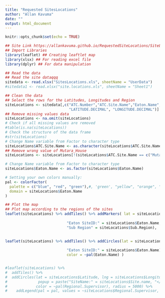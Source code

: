 ```yaml
---
title: "Requested SitesLocations"
author: "Allan Kavuma"
date: ""
output: html_document
---
```


```r
knitr::opts_chunk$set(echo = TRUE)
```


```r
## Site Link https://allankavuma.github.io/RequestedSiteLocations/SiteLocations
## Import Libraries
library(leaflet) ## Creating leaftlet map
library(xlsx) ## For reading excel file
library(dplyr) ## For data manipulation
```


```r
## Read the data
## Read the site dataqqq
sitedata <- read.xlsx("SitesLocations.xls", sheetName = "UserData")
#sitedata1 <- read.xlsx("site.locations.xls", sheetName = "Sheet1")
```


```r
## Clean the data
## Select the rows for the Latitudes, Longitudes and Region
siteLocations <- sitedata[,c("ATC.Number","ATC.Site.Name","Eaton.Name", "Sub.Region", 
                             "LATITUDE.DECIMAL", "LONGITUDE.DECIMAL")]
## Remove missing values data
siteLocations <- na.omit(siteLocations)
# Check if all missing values are removed
#table(is.na(siteLocations))
# Check the structure of the data frame
#str(siteLocations)
# Change Name variable from Factor to character type
siteLocations$ATC.Site.Name <- as.character(siteLocations$ATC.Site.Name)
## Remove wrong value of Mutara_House
siteLocations <- siteLocations[!(siteLocations$ATC.Site.Name == c("Mutara_House")),]
```


```r
# Change Name variable from Factor to character type
siteLocations$Eaton.Name <- as.factor(siteLocations$Eaton.Name)

# Setting your own colors manually:
pal <- colorFactor(
  palette = c("blue", "red", "green"),#, 'green', "yellow", "orange", "black", "purple", "pink", "brown", "grey"),
  domain = siteLocations$Eaton.Name
)

## Plot the map
## Plot map according to the regions of the sites
leaflet(siteLocations) %>% addTiles() %>% addMarkers( lat = siteLocations$LATITUDE.DECIMAL, lng = siteLocations$LONGITUDE.DECIMAL, popup = paste("SiteName:" = siteLocations$ATC.Site.Name, "</br>",
                                                                                                                              "ATC SiteID:" = siteLocations$ATC.Number, "</br>",
                            "Eaton SiteID:" = siteLocations$Eaton.Name, "</br>",
                            "Sub Region" = siteLocations$Sub.Region),                                                                                                  
                                                                                                                              clusterOptions = markerClusterOptions())

leaflet(siteLocations) %>% addTiles() %>% addCircles(lat = siteLocations$LATITUDE.DECIMAL, lng = siteLocations$LONGITUDE.DECIMAL, weight = 20, popup = paste("SiteName:" = siteLocations$ATC.Site.Name, "</br>",
                                                                                                                              "ATC SiteID:" = siteLocations$ATC.Number, "</br>",
                            "Eaton SiteID:" = siteLocations$Eaton.Name),
                            color = ~pal(Eaton.Name) )


#leaflet(siteLocations) %>%
#  addTiles() %>%
#  addCircles(lat = siteLocations$Latitude, lng = siteLocations$Longitude, weight = 1, 
#              popup = paste("SiteName:" = siteLocations$Site.name, "</br>",                                                      "SiteID:" = siteLocations$Site.ID  ), 
#             color = ~pal(Regional.Supervisor), radius = 5000) %>%
#    addLegend(pal = pal, values = ~siteLocations$Regional.Supervisor, group = "circles", position = "bottomright")
```